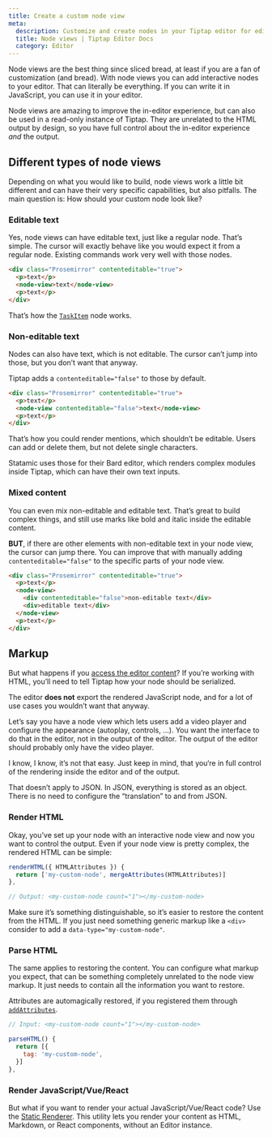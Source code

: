 ```yaml
---
title: Create a custom node view
meta:
  description: Customize and create nodes in your Tiptap editor for editable and non-editable content with interactive node views. More in the docs!
  title: Node views | Tiptap Editor Docs
  category: Editor
---
```



Node views are the best thing since sliced bread, at least if you are a fan of customization (and bread). With node views you can add interactive nodes to your editor. That can literally be everything. If you can write it in JavaScript, you can use it in your editor.

Node views are amazing to improve the in-editor experience, but can also be used in a read-only instance of Tiptap. They are unrelated to the HTML output by design, so you have full control about the in-editor experience _and_ the output.

## Different types of node views

Depending on what you would like to build, node views work a little bit different and can have their very specific capabilities, but also pitfalls. The main question is: How should your custom node look like?

### Editable text

Yes, node views can have editable text, just like a regular node. That’s simple. The cursor will exactly behave like you would expect it from a regular node. Existing commands work very well with those nodes.

```html
<div class="Prosemirror" contenteditable="true">
  <p>text</p>
  <node-view>text</node-view>
  <p>text</p>
</div>
```

That’s how the [`TaskItem`](/editor/extensions/nodes/task-item) node works.

### Non-editable text

Nodes can also have text, which is not editable. The cursor can’t jump into those, but you don’t want that anyway.

Tiptap adds a `contenteditable="false"` to those by default.

```html
<div class="Prosemirror" contenteditable="true">
  <p>text</p>
  <node-view contenteditable="false">text</node-view>
  <p>text</p>
</div>
```

That’s how you could render mentions, which shouldn’t be editable. Users can add or delete them, but not delete single characters.

Statamic uses those for their Bard editor, which renders complex modules inside Tiptap, which can have their own text inputs.

### Mixed content

You can even mix non-editable and editable text. That’s great to build complex things, and still use marks like bold and italic inside the editable content.

**BUT**, if there are other elements with non-editable text in your node view, the cursor can jump there. You can improve that with manually adding `contenteditable="false"` to the specific parts of your node view.

```html
<div class="Prosemirror" contenteditable="true">
  <p>text</p>
  <node-view>
    <div contenteditable="false">non-editable text</div>
    <div>editable text</div>
  </node-view>
  <p>text</p>
</div>
```

## Markup

But what happens if you [access the editor content](/guides/output-json-html)? If you’re working with HTML, you’ll need to tell Tiptap how your node should be serialized.

The editor **does not** export the rendered JavaScript node, and for a lot of use cases you wouldn’t want that anyway.

Let’s say you have a node view which lets users add a video player and configure the appearance (autoplay, controls, …). You want the interface to do that in the editor, not in the output of the editor. The output of the editor should probably only have the video player.

I know, I know, it’s not that easy. Just keep in mind, that you‘re in full control of the rendering inside the editor and of the output.

<Callout title="What if you store JSON?" variant="warning">
  That doesn’t apply to JSON. In JSON, everything is stored as an object. There is no need to
  configure the “translation” to and from JSON.
</Callout>

### Render HTML

Okay, you’ve set up your node with an interactive node view and now you want to control the output. Even if your node view is pretty complex, the rendered HTML can be simple:

```js
renderHTML({ HTMLAttributes }) {
  return ['my-custom-node', mergeAttributes(HTMLAttributes)]
},

// Output: <my-custom-node count="1"></my-custom-node>
```

Make sure it’s something distinguishable, so it’s easier to restore the content from the HTML. If you just need something generic markup like a `<div>` consider to add a `data-type="my-custom-node"`.

### Parse HTML

The same applies to restoring the content. You can configure what markup you expect, that can be something completely unrelated to the node view markup. It just needs to contain all the information you want to restore.

Attributes are automagically restored, if you registered them through [`addAttributes`](/editor/extensions/custom-extensions/extend-existing#attributes).

```js
// Input: <my-custom-node count="1"></my-custom-node>

parseHTML() {
  return [{
    tag: 'my-custom-node',
  }]
},
```

### Render JavaScript/Vue/React

But what if you want to render your actual JavaScript/Vue/React code? Use the [Static Renderer](/editor/api/utilities/static-renderer). This utility lets you render your content as HTML, Markdown, or React components, without an Editor instance.
